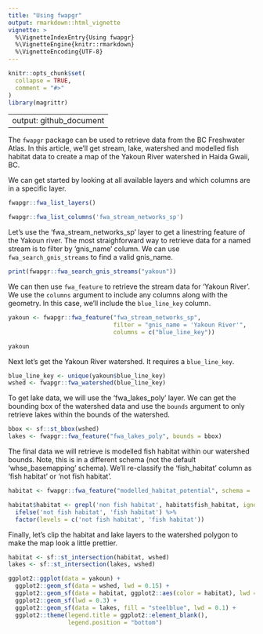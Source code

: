 ```yaml
---
title: "Using fwapgr"
output: rmarkdown::html_vignette
vignette: >
  %\VignetteIndexEntry{Using fwapgr}
  %\VignetteEngine{knitr::rmarkdown}
  %\VignetteEncoding{UTF-8}
---
```


```r
knitr::opts_chunk$set(
  collapse = TRUE,
  comment = "#>"
)
library(magrittr)
```

---
output: github_document
---

The `fwapgr` package can be used to retrieve data from the BC Freshwater Atlas. In this article, we'll get stream, lake, watershed and modelled fish habitat data to create a map of the Yakoun River watershed in Haida Gwaii, BC. 

We can get started by looking at all available layers and which columns are in a specific layer.
```r
fwapgr::fwa_list_layers()
```

```r
fwapgr::fwa_list_columns('fwa_stream_networks_sp')
```

Let's use the 'fwa_stream_networks_sp' layer to get a linestring feature of the Yakoun river. The most straighforward way to retrieve data for a named stream is to filter by 'gnis_name' column. We can use `fwa_search_gnis_streams` to find a valid gnis_name. 
```r
print(fwapgr::fwa_search_gnis_streams("yakoun"))
```

We can then use `fwa_feature` to retrieve the stream data for 'Yakoun River'. We use the `columns` argument to include any columns along with the geometry. In this case, we'll include the `blue_line_key` column.
```r
yakoun <- fwapgr::fwa_feature("fwa_stream_networks_sp", 
                              filter = "gnis_name = 'Yakoun River'", 
                              columns = c("blue_line_key"))

yakoun
```

Next let's get the Yakoun River watershed. It requires a `blue_line_key`.
```r
blue_line_key <- unique(yakoun$blue_line_key)
wshed <- fwapgr::fwa_watershed(blue_line_key)
```

To get lake data, we will use the 'fwa_lakes_poly' layer. We can get the bounding box of the watershed data and use the `bounds` argument to only retrieve lakes within the bounds of the watershed. 
```r
bbox <- sf::st_bbox(wshed)
lakes <- fwapgr::fwa_feature("fwa_lakes_poly", bounds = bbox)
```

The final data we will retrieve is modelled fish habitat within our watershed bounds. Note, this is in a different schema (not the default 'whse_basemapping' schema). We'll re-classify the 'fish_habitat' column as 'fish habitat' or 'not fish habitat'. 
```r
habitat <- fwapgr::fwa_feature("modelled_habitat_potential", schema = 'fish_passage', columns = "fish_habitat", bounds = bbox)

habitat$habitat <- grepl('non fish habitat', habitat$fish_habitat, ignore.case = TRUE) %>%
  ifelse('not fish habitat', 'fish habitat') %>%
  factor(levels = c('not fish habitat', 'fish habitat'))
```

Finally, let's clip the habitat and lake layers to the watershed polygon to make the map look a little prettier.
```r
habitat <- sf::st_intersection(habitat, wshed)
lakes <- sf::st_intersection(lakes, wshed)
```


```r
ggplot2::ggplot(data = yakoun) +
  ggplot2::geom_sf(data = wshed, lwd = 0.15) +
  ggplot2::geom_sf(data = habitat, ggplot2::aes(color = habitat), lwd = 0.2) +
  ggplot2::geom_sf(lwd = 0.3) +
  ggplot2::geom_sf(data = lakes, fill = "steelblue", lwd = 0.1) +
  ggplot2::theme(legend.title = ggplot2::element_blank(),
                 legend.position = "bottom")
```

